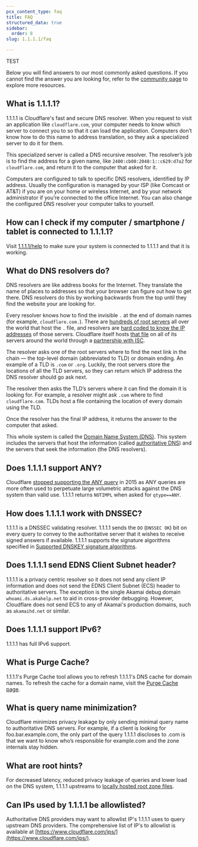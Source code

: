```yaml
---
pcx_content_type: faq
title: FAQ
structured_data: true
sidebar:
  order: 8
slug: 1.1.1.1/faq

---
```



TEST

Below you will find answers to our most commonly asked questions. If you cannot find the answer you are looking for, refer to the [community page](https://community.cloudflare.com/) to explore more resources.

## What is 1.1.1.1?

1.1.1.1 is Cloudflare's fast and secure DNS resolver. When you request to visit an application like `cloudflare.com`, your computer needs to know which server to connect you to so that it can load the application. Computers don’t know how to do this name to address translation, so they ask a specialized server to do it for them.

This specialized server is called a DNS recursive resolver. The resolver’s job is to find the address for a given name, like `2400:cb00:2048:1::c629:d7a2` for `cloudflare.com`, and return it to the computer that asked for it.

Computers are configured to talk to specific DNS resolvers, identified by IP address. Usually the configuration is managed by your ISP (like Comcast or AT\&T) if you are on your home or wireless Internet, and by your network administrator if you’re connected to the office Internet. You can also change the configured DNS resolver your computer talks to yourself.


## How can I check if my computer / smartphone / tablet is connected to 1.1.1.1?


Visit [1.1.1.1/help](https://one.one.one.one/help) to make sure your system is connected to 1.1.1.1 and that it is working.


## What do DNS resolvers do?

DNS resolvers are like address books for the Internet. They translate the name of places to addresses so that your browser can figure out how to get there. DNS resolvers do this by working backwards from the top until they find the website your are looking for.

Every resolver knows how to find the invisible `.` at the end of domain names (for example, `cloudflare.com.`). There are [hundreds of root servers](http://www.root-servers.org/) all over the world that host the `.` file, and resolvers are [hard coded to know the IP addresses](http://www.internic.net/domain/named.root) of those servers. Cloudflare itself hosts [that file](http://www.internic.net/domain/root.zone) on all of its servers around the world through a [partnership with ISC](https://blog.cloudflare.com/f-root/).

The resolver asks one of the root servers where to find the next link in the chain — the top-level domain (abbreviated to TLD) or domain ending. An example of a TLD is `.com` or `.org`. Luckily, the root servers store the locations of all the TLD servers, so they can return which IP address the DNS resolver should go ask next.

The resolver then asks the TLD’s servers where it can find the domain it is looking for. For example, a resolver might ask `.com` where to find `cloudflare.com`. TLDs host a file containing the location of every domain using the TLD.

Once the resolver has the final IP address, it returns the answer to the computer that asked.

This whole system is called the [Domain Name System (DNS)](https://www.cloudflare.com/learning/dns/what-is-dns/). This system includes the servers that host the information (called [authoritative DNS](https://www.cloudflare.com/learning/dns/dns-server-types/)) and the servers that seek the information (the DNS resolvers).

## Does 1.1.1.1 support ANY?

Cloudflare [stopped supporting the ANY query](https://blog.cloudflare.com/deprecating-dns-any-meta-query-type/) in 2015 as ANY queries are more often used to perpetuate large volumetric attacks against the DNS system than valid use. 1.1.1.1 returns `NOTIMPL` when asked for `qtype==ANY`.


## How does 1.1.1.1 work with DNSSEC?

1.1.1.1 is a DNSSEC validating resolver. 1.1.1.1 sends the `DO` (`DNSSEC OK`) bit on every query to convey to the authoritative server that it wishes to receive signed answers if available. 1.1.1.1 supports the signature algorithms specified in [Supported DNSKEY signature algorithms](/1.1.1.1/encryption/dnskey/).


## ​Does 1.1.1.1 send EDNS Client Subnet header?

1.1.1.1 is a privacy centric resolver so it does not send any client IP information and does not send the <GlossaryTooltip term="EDNS Client Subnet (ECS)" link="/glossary/?term=ecs">EDNS Client Subnet (ECS)</GlossaryTooltip> header to authoritative servers. The exception is the single Akamai debug domain `whoami.ds.akahelp.net` to aid in cross-provider debugging. However, Cloudflare does not send ECS to any of Akamai's production domains, such as `akamaihd.net` or similar.


## Does 1.1.1.1 support IPv6?

1.1.1.1 has full IPv6 support.


## What is Purge Cache?


1.1.1.1's Purge Cache tool allows you to refresh 1.1.1.1's DNS cache for domain names. To refresh the cache for a domain name, visit the [Purge Cache page](https://one.one.one.one/purge-cache/).


## What is query name minimization?

Cloudflare minimizes privacy leakage by only sending minimal query name to authoritative DNS servers. For example, if a client is looking for foo.bar.example.com, the only part of the query 1.1.1.1 discloses to .com is that we want to know who’s responsible for example.com and the zone internals stay hidden.


## What are root hints?

For decreased latency, reduced privacy leakage of queries and lower load on the DNS system, 1.1.1.1 upstreams to [locally hosted root zone files](https://blog.cloudflare.com/f-root/).

## Can IPs used by 1.1.1.1 be allowlisted?

Authoritative DNS providers may want to allowlist IP's 1.1.1.1 uses to query upstream DNS providers. The comprehensive list of IP's to allowlist is available at [https://www.cloudflare.com/ips/](https://www.cloudflare.com/ips/).


